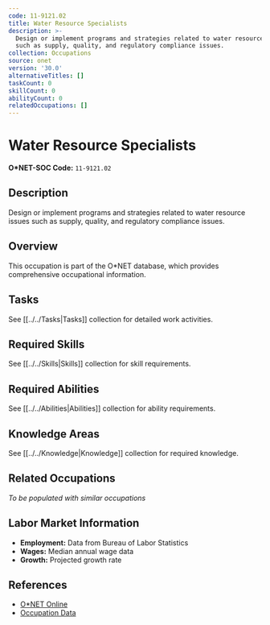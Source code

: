 ```yaml
---
code: 11-9121.02
title: Water Resource Specialists
description: >-
  Design or implement programs and strategies related to water resource issues
  such as supply, quality, and regulatory compliance issues.
collection: Occupations
source: onet
version: '30.0'
alternativeTitles: []
taskCount: 0
skillCount: 0
abilityCount: 0
relatedOccupations: []
---
```

# Water Resource Specialists

**O*NET-SOC Code:** `11-9121.02`

## Description

Design or implement programs and strategies related to water resource issues such as supply, quality, and regulatory compliance issues.

## Overview

This occupation is part of the O*NET database, which provides comprehensive occupational information.

## Tasks

See [[../../Tasks|Tasks]] collection for detailed work activities.

## Required Skills

See [[../../Skills|Skills]] collection for skill requirements.

## Required Abilities

See [[../../Abilities|Abilities]] collection for ability requirements.

## Knowledge Areas

See [[../../Knowledge|Knowledge]] collection for required knowledge.

## Related Occupations

*To be populated with similar occupations*

## Labor Market Information

- **Employment:** Data from Bureau of Labor Statistics
- **Wages:** Median annual wage data
- **Growth:** Projected growth rate

## References

- [O*NET Online](https://www.onetonline.org/link/summary/11-9121.02)
- [Occupation Data](https://www.onetcenter.org/)
